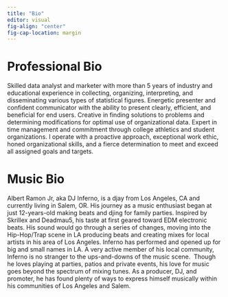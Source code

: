 ```yaml
---
title: "Bio"
editor: visual 
fig-align: "center"
fig-cap-location: margin
---
```


# Professional Bio

Skilled data analyst and marketer with more than 5 years of industry and educational experience in collecting, organizing, interpreting, and disseminating various types of statistical figures. Energetic presenter and confident communicator with the ability to present clearly, efficient, and beneficial for end users. Creative in finding solutions to problems and determining modifications for optimal use of organizational data. Expert in time management and commitment through college athletics and student organizations. I operate with a proactive approach, exceptional work ethic, honed organizational skills, and a fierce determination to meet and exceed all assigned goals and targets.

# Music Bio

Albert Ramon Jr, aka DJ Inferno, is a djay from Los Angeles, CA and currently living in Salem, OR. His journey as a music enthusiast began at just 12-years-old making beats and djing for family parties. Inspired by Skrillex and Deadmau5, his taste at first geared toward EDM electronic beats. His sound would go through a series of changes, moving into the Hip-Hop/Trap scene in LA producing beats and creating mixes for local artists in his area of Los Angeles. Inferno has performed and opened up for big and small names in LA. A very active member of his local community, Inferno is no stranger to the ups-and-downs of the music scene.  Though he loves playing at parties, patios and private events, his love for music goes beyond the spectrum of mixing tunes. As a producer, DJ, and promoter, he has found plenty of ways to express himself musically within his communities of Los Angeles and Salem.

\
\
